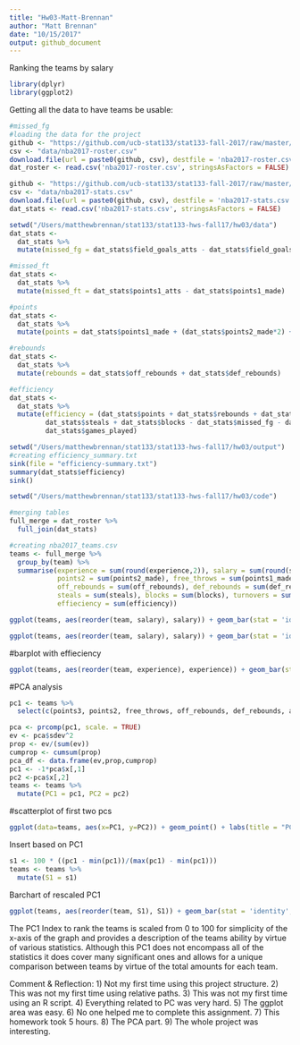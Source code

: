 ```yaml
---
title: "Hw03-Matt-Brennan"
author: "Matt Brennan"
date: "10/15/2017"
output: github_document
---
```

Ranking the teams by salary
```r
library(dplyr)
library(ggplot2)
```
Getting all the data to have teams be usable:
```r
#missed_fg
#loading the data for the project
github <- "https://github.com/ucb-stat133/stat133-fall-2017/raw/master/"
csv <- "data/nba2017-roster.csv"
download.file(url = paste0(github, csv), destfile = 'nba2017-roster.csv')
dat_roster <- read.csv('nba2017-roster.csv', stringsAsFactors = FALSE)

github <- "https://github.com/ucb-stat133/stat133-fall-2017/raw/master/"
csv <- "data/nba2017-stats.csv"
download.file(url = paste0(github, csv), destfile = 'nba2017-stats.csv')
dat_stats <- read.csv('nba2017-stats.csv', stringsAsFactors = FALSE)

setwd("/Users/matthewbrennan/stat133/stat133-hws-fall17/hw03/data")
dat_stats <- 
  dat_stats %>%
  mutate(missed_fg = dat_stats$field_goals_atts - dat_stats$field_goals_made)

#missed_ft
dat_stats <-
  dat_stats %>%
  mutate(missed_ft = dat_stats$points1_atts - dat_stats$points1_made)

#points
dat_stats <-
  dat_stats %>%
  mutate(points = dat_stats$points1_made + (dat_stats$points2_made*2) +(dat_stats$points3_made*3))

#rebounds
dat_stats <-
  dat_stats %>%
  mutate(rebounds = dat_stats$off_rebounds + dat_stats$def_rebounds)

#efficiency
dat_stats <-
  dat_stats %>%
  mutate(efficiency = (dat_stats$points + dat_stats$rebounds + dat_stats$assists +
         dat_stats$steals + dat_stats$blocks - dat_stats$missed_fg - dat_stats$missed_ft - dat_stats$turnovers)/
         dat_stats$games_played)

setwd("/Users/matthewbrennan/stat133/stat133-hws-fall17/hw03/output")
#creating efficiency_summary.txt
sink(file = "efficiency-summary.txt")
summary(dat_stats$efficiency)
sink()

setwd("/Users/matthewbrennan/stat133/stat133-hws-fall17/hw03/code")

#merging tables
full_merge = dat_roster %>%
  full_join(dat_stats)

#creating nba2017_teams.csv
teams <- full_merge %>%
  group_by(team) %>%
  summarise(experience = sum(round(experience,2)), salary = sum(round(salary/1000000,2)), points3 = sum(points3_made),
            points2 = sum(points2_made), free_throws = sum(points1_made), points = sum(points),
            off_rebounds = sum(off_rebounds), def_rebounds = sum(def_rebounds), assists = sum(assists),
            steals = sum(steals), blocks = sum(blocks), turnovers = sum(turnovers), fouls = sum(fouls),
            effieciency = sum(efficiency))
```


```r
ggplot(teams, aes(reorder(team, salary), salary)) + geom_bar(stat = 'identity', fill = "gray") +geom_hline(yintercept=mean(teams$salary), color = 'orange', size = 4, alpha = .7) +coord_flip() + labs(x = "Team", y = "Salary(in millions)", title = "NBA Teams ranked by Total Salary")
```
```r
ggplot(teams, aes(reorder(team, salary), salary)) + geom_bar(stat = 'identity', fill = "gray")+geom_hline(yintercept=mean(teams$salary), color = 'orange', size = 4, alpha = .7) +coord_flip() + labs(x = "Team", y = "Total Points", title = "NBA Teams ranked by Total Points")
```
#barplot with effieciency
```r
ggplot(teams, aes(reorder(team, experience), experience)) + geom_bar(stat = 'identity', fill = "gray")+geom_hline(yintercept=mean(teams$experience), color = 'orange', size = 4, alpha = .7) +coord_flip() + labs(x = "Team", y = "Efficiency", title = "NBA Teams ranked by Efficiency")
```

#PCA analysis
```r
pc1 <- teams %>%
  select(c(points3, points2, free_throws, off_rebounds, def_rebounds, assists, steals, blocks, turnovers, fouls))

pca <- prcomp(pc1, scale. = TRUE)
ev <- pca$sdev^2
prop <- ev/(sum(ev))
cumprop <- cumsum(prop)
pca_df <- data.frame(ev,prop,cumprop)
pc1 <- -1*pca$x[,1]
pc2 <-pca$x[,2]
teams <- teams %>%
  mutate(PC1 = pc1, PC2 = pc2)
```
#scatterplot of first two pcs
```r
ggplot(data=teams, aes(x=PC1, y=PC2)) + geom_point() + labs(title = "PCA plot (PC1 and PC2)",x = "PC1", y = "PC2")+ geom_text(aes(label = teams$team))
```
Insert based on PC1
```r
s1 <- 100 * ((pc1 - min(pc1))/(max(pc1) - min(pc1)))
teams <- teams %>%
  mutate(S1 = s1)
```
Barchart of rescaled PC1
```r
ggplot(teams, aes(reorder(team, S1), S1)) + geom_bar(stat = 'identity', fill = "gray")+geom_hline(yintercept=mean(teams$S1), color = 'orange', size = 4, alpha = .7) +coord_flip() + labs(x = "Team", y = "First PC(scaled from 0 to 100)", title = "NBA Teams ranked by PC1")
```
The PC1 Index to rank the teams is scaled from 0 to 100 for simplicity of the x-axis of the graph and provides a description of the teams ability by virtue of various statistics. Although this PC1 does not encompass all of the statistics it does cover many significant ones and allows for a unique comparison between teams by virtue of the total amounts for each team.

Comment & Reflection:
1) Not my first time using this project structure.
2) This was not my first time using relative paths.
3) This was not my first time using an R script.
4) Everything related to PC was very hard.
5) The ggplot area was easy.
6) No one helped me to complete this assignment.
7) This homework took 5 hours.
8) The PCA part.
9) The whole project was interesting.

